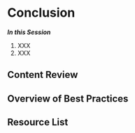 # Conclusion

***In this Session***

1. XXX
2. XXX

## Content Review

## Overview of Best Practices

## Resource List